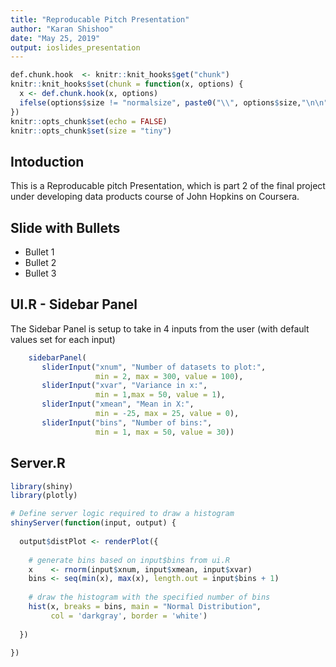 ```yaml
---
title: "Reproducable Pitch Presentation"
author: "Karan Shishoo"
date: "May 25, 2019"
output: ioslides_presentation
---
```


```r
def.chunk.hook  <- knitr::knit_hooks$get("chunk")
knitr::knit_hooks$set(chunk = function(x, options) {
  x <- def.chunk.hook(x, options)
  ifelse(options$size != "normalsize", paste0("\\", options$size,"\n\n", x, "\n\n \\normalsize"), x)
})
knitr::opts_chunk$set(echo = FALSE)
knitr::opts_chunk$set(size = "tiny")
```

## Intoduction

This is a Reproducable pitch Presentation, which is part 2 of the final project under developing data products course of John Hopkins on Coursera.

## Slide with Bullets

- Bullet 1
- Bullet 2
- Bullet 3

## UI.R - Sidebar Panel
The Sidebar Panel is setup to take in 4 inputs from the user (with default values set for each input)

```r
    sidebarPanel(
       sliderInput("xnum", "Number of datasets to plot:",
                   min = 2, max = 300, value = 100),
       sliderInput("xvar", "Variance in x:",
                   min = 1,max = 50, value = 1),
       sliderInput("xmean", "Mean in X:",
                   min = -25, max = 25, value = 0),
       sliderInput("bins", "Number of bins:",
                   min = 1, max = 50, value = 30))
```

## 

## Server.R
```r
library(shiny)
library(plotly)

# Define server logic required to draw a histogram
shinyServer(function(input, output) {
   
  output$distPlot <- renderPlot({
    
    # generate bins based on input$bins from ui.R
    x    <- rnorm(input$xnum, input$xmean, input$xvar)
    bins <- seq(min(x), max(x), length.out = input$bins + 1)
    
    # draw the histogram with the specified number of bins
    hist(x, breaks = bins, main = "Normal Distribution",
         col = 'darkgray', border = 'white')
    
  })
  
})
```
